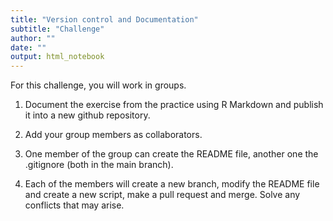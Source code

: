 ```yaml
---
title: "Version control and Documentation"
subtitle: "Challenge"
author: ""
date: ""
output: html_notebook
---
```


For this challenge, you will work in groups. 

1. Document the exercise from the practice using R Markdown and publish it into a new github repository. 

2. Add your group members as collaborators. 

3. One member of the group can create the README file, another one the .gitignore (both in the main branch).

4. Each of the members will create a new branch, modify the README file and create a new script, make a pull request and merge. Solve any conflicts that may arise.

